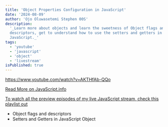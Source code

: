 ```yaml
---
title: 'Object Properties Configuration in JavaScript'
date: '2024-08-09'
author: 'Ojo Oluwasetemi Stephen 00S'
description:
  '_Learn more about objects and learn the sweetness of Object flags and
  descriptors, get to understand how to use the setters and getters in
  JavaScript._'
tags:
  - 'youtube'
  - 'javascript'
  - 'object'
  - 'livestream'
isPublished: true
---
```


https://www.youtube.com/watch?v=AKTHfAb-QQo

[Read More on JavaScript.info](https://javascript.info/object-properties)

[To watch all the preview episodes of my live JavaScript stream, check this playlist out](https://www.youtube.com/playlist?list=PLTGotybrmgJ1UjOCs73eHwuzguV6Xv9kY)

- Object flags and descriptors
- Setters and Getters in JavaScript Object

